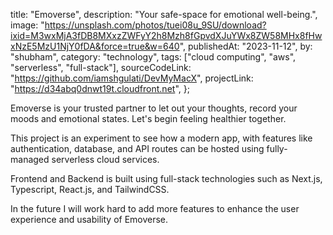  title: "Emoverse",
  description: "Your safe-space for emotional well-being.",
  image:
    "https://unsplash.com/photos/tuei08u_9SU/download?ixid=M3wxMjA3fDB8MXxzZWFyY2h8Mzh8fGpvdXJuYWx8ZW58MHx8fHwxNzE5MzU1NjY0fDA&force=true&w=640",
  publishedAt: "2023-11-12",
  by: "shubham",
  category: "technology",
  tags: ["cloud computing", "aws", "serverless", "full-stack"],
  sourceCodeLink: "https://github.com/iamshgulati/DevMyMacX",
  projectLink: "https://d34abq0dnwt19t.cloudfront.net",
};

Emoverse is your trusted partner to let out your thoughts, record your moods and emotional states. Let's begin feeling healthier together.

This project is an experiment to see how a modern app, with features like authentication, database, and API routes can be hosted using fully-managed serverless cloud services.

Frontend and Backend is built using full-stack technologies such as Next.js, Typescript, React.js, and TailwindCSS.

In the future I will work hard to add more features to enhance the user experience and usability of Emoverse.
